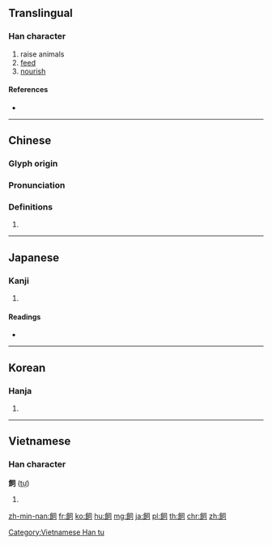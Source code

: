 {{character info/new}}
{{also|饲}}
==Translingual==

===Han character===
{{Han char|rn=184|rad=食|as=05|sn=14|four=87720|canj=OISMR}}

# raise animals
# [[feed]]
# [[nourish]]

====References====
* {{Han ref|kx=1418.360|dkj=44107|dj=1942.390|hdz=74449.020|uh=98FC|ud=39164|bh=B97D|bd=47485}}

----

==Chinese==
{{zh-forms|s=饲}}

===Glyph origin===
{{Han etym}}

===Pronunciation===
{{zh-pron
|m=sì
|c=zi6
|h=pfs=chhṳ
|md=
|mn=qz:sīr/xm,zz:sū/chhī
|mn_note=sīr/sū - literary; chhī - vernacular
|w=
|mc=y
|oc=y
|cat=
}}

===Definitions===
{{zh-hanzi}}

# {{rfdef|lang=zh}}

----

==Japanese==

===Kanji===
{{ja-kanji|grade=5|rs=食05}}

# {{defn|lang=ja|sort=食05}}

====Readings====
* {{ja-readings|on=[[し]] (shi), [[じ]] (ji)|kun=[[かう]] (kau), [[やしなう]] (yashinau)}}

----

==Korean==

===Hanja===
{{ko-hanja|hangeul=사|eumhun=|rv=sa|mr=sa|y=sa}}

# {{defn|lang=ko|sort=食05}}

----

==Vietnamese==

===Han character===
'''飼''' ([[tự]])

# {{defn|lang=vi}}

[[Category:Vietnamese Han tu]]

[[zh-min-nan:飼]]
[[fr:飼]]
[[ko:飼]]
[[hu:飼]]
[[mg:飼]]
[[ja:飼]]
[[pl:飼]]
[[th:飼]]
[[chr:飼]]
[[zh:飼]]